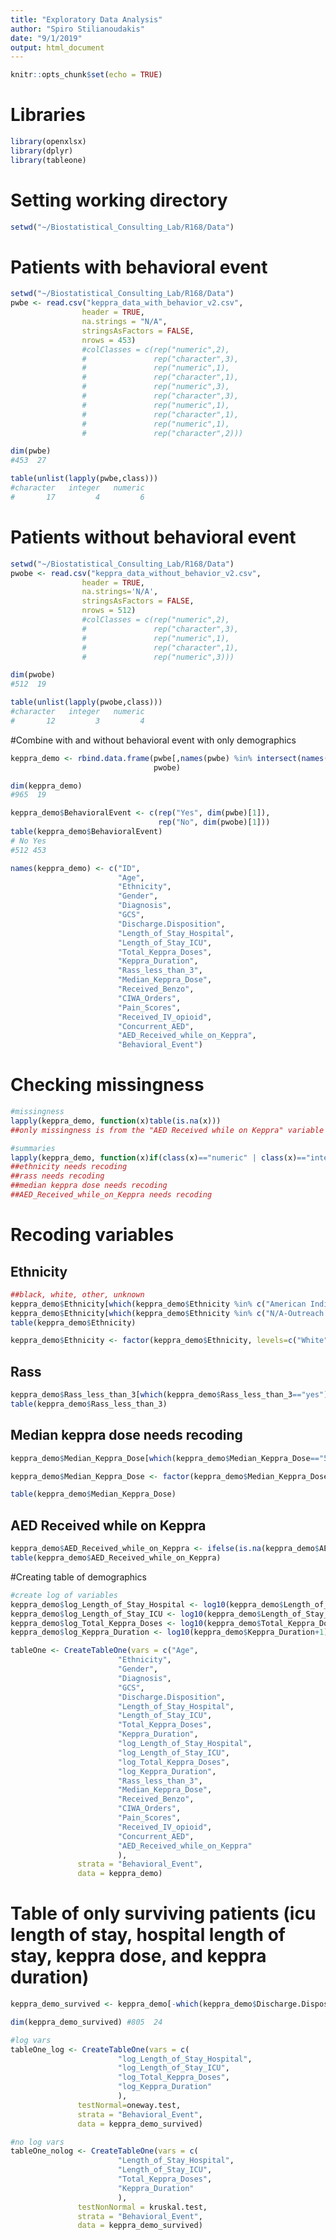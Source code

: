 ```yaml
---
title: "Exploratory Data Analysis"
author: "Spiro Stilianoudakis"
date: "9/1/2019"
output: html_document
---
```


```r
knitr::opts_chunk$set(echo = TRUE)
```

# Libraries

```r
library(openxlsx)
library(dplyr)
library(tableone)
```

# Setting working directory

```r
setwd("~/Biostatistical_Consulting_Lab/R168/Data")
```


# Patients with behavioral event

```r
setwd("~/Biostatistical_Consulting_Lab/R168/Data")
pwbe <- read.csv("keppra_data_with_behavior_v2.csv", 
                header = TRUE,
                na.strings = "N/A",
                stringsAsFactors = FALSE,
                nrows = 453)
                #colClasses = c(rep("numeric",2),
                #               rep("character",3),
                #               rep("numeric",1),
                #               rep("character",1),
                #               rep("numeric",3),
                #               rep("character",3),
                #               rep("numeric",1),
                #               rep("character",1),
                #               rep("numeric",1),
                #               rep("character",2)))

dim(pwbe)
#453  27

table(unlist(lapply(pwbe,class)))
#character   integer   numeric 
#       17         4         6 
```

# Patients without behavioral event

```r
setwd("~/Biostatistical_Consulting_Lab/R168/Data")
pwobe <- read.csv("keppra_data_without_behavior_v2.csv", 
                header = TRUE,
                na.strings='N/A',
                stringsAsFactors = FALSE,
                nrows = 512)
                #colClasses = c(rep("numeric",2),
                #               rep("character",3),
                #               rep("numeric",1),
                #               rep("character",1),
                #               rep("numeric",3)))

dim(pwobe)
#512  19

table(unlist(lapply(pwobe,class)))
#character   integer   numeric 
#       12         3         4 
```

#Combine with and without behavioral event with only demographics

```r
keppra_demo <- rbind.data.frame(pwbe[,names(pwbe) %in% intersect(names(pwbe), names(pwobe))],
                                pwobe)

dim(keppra_demo)
#965  19

keppra_demo$BehavioralEvent <- c(rep("Yes", dim(pwbe)[1]),
                                 rep("No", dim(pwobe)[1]))
table(keppra_demo$BehavioralEvent)
# No Yes 
#512 453

names(keppra_demo) <- c("ID",
                        "Age",
                        "Ethnicity",
                        "Gender",
                        "Diagnosis",
                        "GCS",
                        "Discharge.Disposition",
                        "Length_of_Stay_Hospital",
                        "Length_of_Stay_ICU",
                        "Total_Keppra_Doses",
                        "Keppra_Duration",
                        "Rass_less_than_3",
                        "Median_Keppra_Dose",
                        "Received_Benzo",
                        "CIWA_Orders",
                        "Pain_Scores",
                        "Received_IV_opioid",
                        "Concurrent_AED",
                        "AED_Received_while_on_Keppra",
                        "Behavioral_Event")
```

# Checking missingness 

```r
#missingness
lapply(keppra_demo, function(x)table(is.na(x))) 
##only missingness is from the "AED Received while on Keppra" variable

#summaries
lapply(keppra_demo, function(x)if(class(x)=="numeric" | class(x)=="integer"){summary(x)}else(table(x)))
##ethnicity needs recoding
##rass needs recoding
##median keppra dose needs recoding
##AED_Received_while_on_Keppra needs recoding

```

# Recoding variables

## Ethnicity

```r
##black, white, other, unknown
keppra_demo$Ethnicity[which(keppra_demo$Ethnicity %in% c("American Indian-Alaskan", "Asian", "Multiple", "Native Hawaii/Other Pac Island", "Other"))] <- "Other"
keppra_demo$Ethnicity[which(keppra_demo$Ethnicity %in% c("N/A-Outreach Use Only", "Unknown-Unable to Communicate", "Unknown-Pt Refusal"))] <- "Unknown"
table(keppra_demo$Ethnicity)

keppra_demo$Ethnicity <- factor(keppra_demo$Ethnicity, levels=c("White", "Black or African American", "Other", "Unknown"))

```

## Rass

```r
keppra_demo$Rass_less_than_3[which(keppra_demo$Rass_less_than_3=="yes")] <- "Yes" 
table(keppra_demo$Rass_less_than_3)
```

## Median keppra dose needs recoding

```r
keppra_demo$Median_Keppra_Dose[which(keppra_demo$Median_Keppra_Dose=="5/14/1901")] <- "Missing"

keppra_demo$Median_Keppra_Dose <- factor(keppra_demo$Median_Keppra_Dose, levels = c("250", "500", "750", "1000", "1250", "1500", "1750", "2000", "3000", "Missing"))

table(keppra_demo$Median_Keppra_Dose)

```

## AED Received while on Keppra 

```r
keppra_demo$AED_Received_while_on_Keppra <- ifelse(is.na(keppra_demo$AED_Received_while_on_Keppra), "No", "Yes")
table(keppra_demo$AED_Received_while_on_Keppra)
```

#Creating table of demographics

```r
#create log of variables
keppra_demo$log_Length_of_Stay_Hospital <- log10(keppra_demo$Length_of_Stay_Hospital)
keppra_demo$log_Length_of_Stay_ICU <- log10(keppra_demo$Length_of_Stay_ICU)
keppra_demo$log_Total_Keppra_Doses <- log10(keppra_demo$Total_Keppra_Doses)
keppra_demo$log_Keppra_Duration <- log10(keppra_demo$Keppra_Duration+1)

tableOne <- CreateTableOne(vars = c("Age",
                        "Ethnicity",
                        "Gender",
                        "Diagnosis",
                        "GCS",
                        "Discharge.Disposition",
                        "Length_of_Stay_Hospital",
                        "Length_of_Stay_ICU",
                        "Total_Keppra_Doses",
                        "Keppra_Duration",
                        "log_Length_of_Stay_Hospital",
                        "log_Length_of_Stay_ICU",
                        "log_Total_Keppra_Doses",
                        "log_Keppra_Duration",
                        "Rass_less_than_3",
                        "Median_Keppra_Dose",
                        "Received_Benzo",
                        "CIWA_Orders",
                        "Pain_Scores",
                        "Received_IV_opioid",
                        "Concurrent_AED",
                        "AED_Received_while_on_Keppra"
                        ),
               strata = "Behavioral_Event",
               data = keppra_demo)


```

# Table of only surviving patients (icu length of stay, hospital length of stay, keppra dose, and keppra duration)

```r
keppra_demo_survived <- keppra_demo[-which(keppra_demo$Discharge.Disposition=="Expired"),]

dim(keppra_demo_survived) #805  24

#log vars
tableOne_log <- CreateTableOne(vars = c(
                        "log_Length_of_Stay_Hospital",
                        "log_Length_of_Stay_ICU",
                        "log_Total_Keppra_Doses",
                        "log_Keppra_Duration"
                        ),
               testNormal=oneway.test,
               strata = "Behavioral_Event",
               data = keppra_demo_survived)

#no log vars
tableOne_nolog <- CreateTableOne(vars = c(
                        "Length_of_Stay_Hospital",
                        "Length_of_Stay_ICU",
                        "Total_Keppra_Doses",
                        "Keppra_Duration"
                        ),
               testNonNormal = kruskal.test,
               strata = "Behavioral_Event",
               data = keppra_demo_survived)
```

